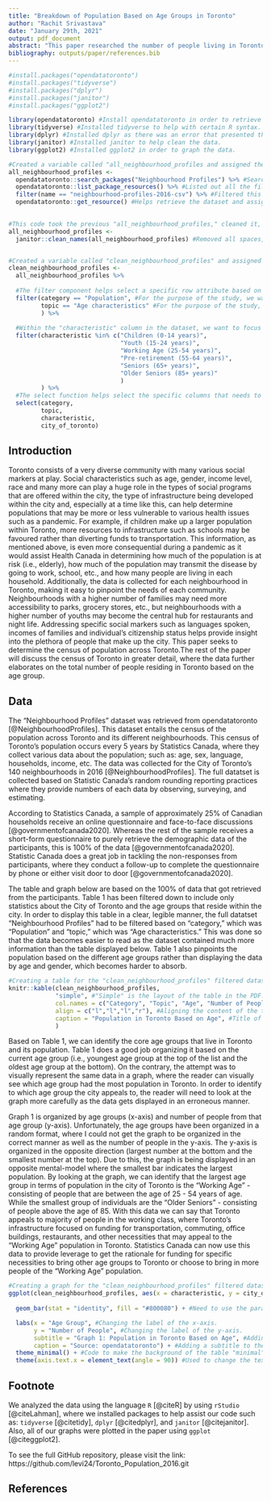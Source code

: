 ```yaml
---
title: "Breakdown of Population Based on Age Groups in Toronto"
author: "Rachit Srivastava"
date: "January 29th, 2021"
output: pdf_document
abstract: "This paper researched the number of people living in Toronto that fall under various social markers, such as age, gender, household income, language, etc. It was found that most of Toronto’s population falls under the working age which are people between the ages of 25 – 54 years old. It was also seen that older seniors, who are 85 years and over, make up the lowest population in Toronto. This is of great significance because data such as this can be a key factor in addressing various social issues that befall the Toronto community, such as the development of infrastructure (ex. senior homes, day cares, etc.) based on community needs, populations most vulnerable to diseases such as Covid -19 and any other needs the community may have based on these social characteristics."
bibliography: outputs/paper/references.bib
---
```

 
```r
#install.packages("opendatatoronto")
#install.packages("tidyverse") 
#install.packages("dplyr")
#install.packages("janitor")
#install.packages("ggplot2")

library(opendatatoronto) #Install opendatatoronto in order to retrieve desired dataset.
library(tidyverse) #Installed tidyverse to help with certain R syntax.
library(dplyr) #Installed dplyr as there was an error that presented that told me to install it. The code worked fine after I did.
library(janitor) #Installed janitor to help clean the data.
library(ggplot2) #Installed ggplot2 in order to graph the data.

#Created a variable called "all_neighbourhood_profiles and assigned the full dataset to it. This function also helps visualize the data in a table format in order to see which data is applicable for the story.
all_neighbourhood_profiles <-
  opendatatoronto::search_packages("Neighbourhood Profiles") %>% #Searched the full dataset from opendatatoronto.
  opendatatoronto::list_package_resources() %>% #Listed out all the files under "Neighbourhood Profiles" and the file type for each.
  filter(name == "neighbourhood-profiles-2016-csv") %>% #Filtered this specific dataset from "Neighbourhood Profiles."
  opendatatoronto::get_resource() #Helps retrieve the dataset and assigns it to the variable "all_neighbourhood_profiles.
  

#This code took the previous "all_neighbourhood_profiles," cleaned it, and assigned the clean code back to the same variable.
all_neighbourhood_profiles <-
  janitor::clean_names(all_neighbourhood_profiles) #Removed all spaces, turned spaces into "_" and turned all columns into sentence case.


#Created a variable called "clean_neighbourhood_profiles" and assigned the "all_neighbourhood_profiles" to it. The difference here is that we want a specific subset of the information that is under "all_neighbourhood_profiles."
clean_neighbourhood_profiles <- 
  all_neighbourhood_profiles %>%
  
  #The filter component helps select a specific row attribute based on the specific column name. The function ONLY selects the attribute specified in the code.
  filter(category == "Population", #For the purpose of the study, we want to only focus on population.
         topic == "Age characteristics" #For the purpose of the study, we want to only focus on age groups.
         ) %>%
  
  #Within the "characteristic" column in the dataset, we want to focus on the below specific row attributes. Wanted to remove the specific age groups based on gender and wanted to use the data specific to the overall age group.
  filter(characteristic %in% c("Children (0-14 years)",
                               "Youth (15-24 years)",
                               "Working Age (25-54 years)",
                               "Pre-retirement (55-64 years)",
                               "Seniors (65+ years)",
                               "Older Seniors (85+ years)"
                               )
         ) %>%
  #The select function helps select the specific columns that needs to be used for the new dataset. The "Category" column focuses on the high level category of the dataset, in this case its population. The "topic" column focuses on "age characteristics" specifically and not the other attributes within "population." The characteristic column specifies the age groups. And lastly, "city_of_toronto" column identifies the quantitative data on how many people are in each age group. 
  select(category, 
         topic, 
         characteristic, 
         city_of_toronto)

```

## Introduction

Toronto consists of a very diverse community with many various social markers at play. Social characteristics such as age, gender, income level, race and many more can play a huge role in the types of social programs that are offered within the city, the type of infrastructure being developed within the city and, especially at a time like this, can help determine populations that may be more or less vulnerable to various health issues such as a pandemic. For example, if children make up a larger population within Toronto, more resources to infrastructure such as schools may be favoured rather than diverting funds to transportation. This information, as mentioned above, is even more consequential during a pandemic as it would assist Health Canada in determining how much of the population is at risk (i.e., elderly), how much of the population may transmit the disease by going to work, school, etc., and how many people are living in each household. Additionally, the data is collected for each neighbourhood in Toronto, making it easy to pinpoint the needs of each community. Neighbourhoods with a higher number of families may need more accessibility to parks, grocery stores, etc., but neighbourhoods with a higher number of youths may become the central hub for restaurants and night life. Addressing specific social markers such as languages spoken, incomes of families and individual’s citizenship status helps provide insight into the plethora of people that make up the city. This paper seeks to determine the census of population across Toronto.The rest of the paper will discuss the census of Toronto in greater detail, where the data further elaborates on the total number of people residing in Toronto based on the age group.

## Data

The "Neighbourhood Profiles" dataset was retrieved from opendatatoronto [@NeighbourhoodProfiles]. This dataset entails the census of the population across Toronto and its different neighbourhoods. This census of Toronto's population occurs every 5 years by Statistics Canada, where they collect various data about the population; such as: age, sex, language, households, income, etc. The data was collected for the City of Toronto's 140 neighbourhoods in 2016 [@NeighbourhoodProfiles]. The full datatset is collected based on Statistic Canada's random rounding reporting practices where they provide numbers of each data by observing, surveying, and estimating. 

According to Statistics Canada, a sample of approximately 25% of Canadian households receive an online questionnaire and face-to-face discussions [@governmentofcanada2020]. Whereas the rest of the sample receives a short-form questionnaire to purely retrieve the demographic data of the participants, this is 100% of the data [@governmentofcanada2020]. Statistic Canada does a great job in tackling the non-responses from participants, where they conduct a follow-up to complete the questionnaire by phone or either visit door to door [@governmentofcanada2020].

The table and graph below are based on the 100% of data that got retrieved from the participants. Table 1 has been filtered down to include only statistics about the City of Toronto and the age groups that reside within the city. In order to display this table in a clear, legible manner, the full datatset "Neighbourhood Profiles" had to be filtered based on "category," which was "Population" and "topic," which was "Age characteristics." This was done so that the data becomes easier to read as the dataset contained much more information than the table displayed below. Table 1 also pinpoints the population based on the different age groups rather than displaying the data by age and gender, which becomes harder to absorb.




```r
#Creating a table for the "clean_neighbourhood_profiles" filtered dataset.
knitr::kable(clean_neighbourhood_profiles, 
             "simple", #"Simple" is the layout of the table in the PDF.
             col.names = c("Category", "Topic", "Age", "Number of People in Toronto"), #Renamed the columns to the appropriate names from left to right of the dataset.
             align = c("l","l","l","r"), #Aligning the content of the table. All columns are aligned to the left except for the last column which is aligned to the right.
             caption = "Population in Toronto Based on Age", #Title of the Table
             )
```




Based on Table 1, we can identify the core age groups that live in Toronto and its population. Table 1 does a good job organizing it based on the current age group (i.e., youngest age group at the top of the list and the oldest age group at the bottom). On the contrary, the attempt was to visually represent the same data in a graph, where the reader can visually see which age group had the most population in Toronto. In order to identify to which age group the city appeals to, the reader will need to look at the graph more carefully as the data gets displayed in an erroneous manner. 

Graph 1 is organized by age groups (x-axis) and number of people from that age group (y-axis). Unfortunately, the age groups have been organized in a random format, where I could not get the graph to be organized in the correct manner as well as the number of people in the y-axis. The y-axis is organized in the opposite direction (largest number at the bottom and the smallest number at the top). Due to this, the graph is being displayed in an opposite mental-model where the smallest bar indicates the largest population. By looking at the graph, we can identify that the largest age group in terms of population in the city of Toronto is the "Working Age" - consisting of people that are between the age of 25 - 54 years of age. While the smallest group of individuals are the "Older Seniors" - consisting of people above the age of 85. With this data we can say that Toronto appeals to majority of people in the working class, where Toronto's infrastructure focused on funding for transportation, commuting, office buildings, restaurants, and other necessities that may appeal to the "Working Age" population in Toronto. Statistics Canada can now use this data to provide leverage to get the rationale for funding for specific necessities to bring other age groups to Toronto or choose to bring in more people of the "Working Age" population.



```r
#Creating a graph for the "clean_neighbourhood_profiles" filtered dataset.
ggplot(clean_neighbourhood_profiles, aes(x = characteristic, y = city_of_toronto)) + #Using ggplot to create a graph for the specified dataset and specifying the x and y axis of the graph, where the graph has the age groups on the x axis and the number of people in each age group on the y axis.
  
  geom_bar(stat = "identity", fill = "#800080") + #Need to use the parameter (stat = "identity") to let the graph know that there needs to be a y-axis added to the graph. Also, changed the colour of the bars to purple to represent the Raptors (Toronto's NBA team).

  labs(x = "Age Group", #Changing the label of the x-axis.
       y = "Number of People", #Changing the label of the y-axis.
       subtitle = "Graph 1: Population in Toronto Based on Age", #Adding a title for the graph.
       caption = "Source: opendatatoronto") + #Adding a subtitle to the graph on the bottom right of the graph.
  theme_minimal() + #Code to make the background of the table "minimal" or transparent
  theme(axis.text.x = element_text(angle = 90)) #Used to change the text in the x-axis to be displayed in a 90 degree angle.

```


## Footnote

We analyzed the data using the language `R` [@citeR] by using `rStudio` [@citeLahman], where we installed packages to help assist our code such as: `tidyverse` [@citetidy], `dplyr` [@citedplyr], and `janitor` [@citejanitor]. Also, all of our graphs were plotted in the paper using `ggplot` [@citeggplot2].

To see the full GitHub repository, please visit the link: https://github.com/levi24/Toronto_Population_2016.git





## References
